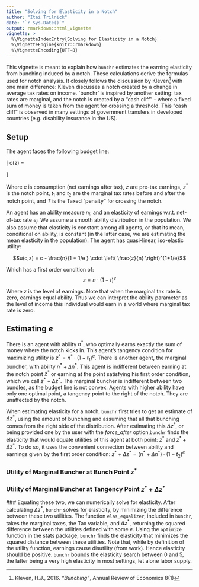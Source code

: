 ```yaml
---
title: "Solving for Elasticity in a Notch"
author: "Itai Trilnick"
date: "`r Sys.Date()`"
output: rmarkdown::html_vignette
vignette: >
  %\VignetteIndexEntry{Solving for Elasticity in a Notch}
  %\VignetteEngine{knitr::rmarkdown}
  %\VignetteEncoding{UTF-8}
---
```

  This vignette is meant to explain how `bunchr` estimates the earning elasticity
from bunching induced by a notch. These calculations derive the formulas used for
notch analysis. It closely follows the discussion by Kleven^[Kleven, H.J., 2016.
  _"Bunching"_, Annual Review of Economics 8(1)] with one main difference: Kleven
discusses a notch created by a change in average tax rates on income. `bunchr’
is inspired by another setting: tax rates are marginal, and the notch is created
by a “cash cliff” - where a fixed sum of money is taken from the agent for crossing
a threshold. This “cash cliff” is observed in many settings of government transfers
in developed countries (e.g. disability insurance in the US).

## Setup
The agent faces the following budget line:

  \[ c(z) =
       \begin{cases}
     z \cdot (1-t_1) & \quad \text{if} \quad z \leq z^* \\
     z^* \cdot (1-t_1) + (z - z^*)\cdot (1-t_2) - T   & \quad \text{if} \quad z > z^*\\
     \end{cases}
     \]

Where $c$ is consumption (net earnings after tax), $z$ are pre-tax earnings,
$z^*$ is the notch point, $t_1$ and $t_2$ are the marginal tax rates before and
after the notch point, and $T$ is the Taxed "penalty" for crossing the notch.

An agent has an ability measure $n_i$, and an elasticity of earnings w.r.t.
net-of-tax rate $e_i$. We assume a smooth ability distribution in the population.
We also assume that elasticity is constant among all agents, or that its mean,
conditional on ability, is constant (in the latter case, we are estimating the
mean elasticity in the population). The agent has quasi-linear, iso-elastic utility:

  $$u(c,z) = c - \frac{n}{1 + 1/e } \cdot \left( \frac{z}{n} \right)^{1+1/e}$$

Which has a first order condition of:
  $$ z = n \cdot (1-t)^e$$

Where $z$ is the level of earnings. Note that when the marginal tax rate is zero,
earnings equal ability. Thus we can interpret the ability parameter as the level
of income this individual would earn in a world where marginal tax rate is zero.

## Estimating $e$
There is an agent with ability $n^*$, who optimally earns exactly the sum of money
where the notch kicks in. This agent's tangency condition for maximizing utility
is $z^* = n^* \cdot (1-t_1)^e$.
There is another agent, the marginal buncher, with ability
$n^* + \Delta n^*$. This agent is indifferent between earning at the notch point
$z^*$ or earning at the point satisfying his first order condition, which we call
$z^* + \Delta z^*$. The marginal buncher is indifferent between two bundles, as
the budget line is not convex. Agents with higher ability have only one optimal
point, a tangency point to the right of the notch. They are unaffected by the 
notch.

When estimating elasticity for a notch, `bunchr` first tries to get an estimate
of $\Delta z^*$, using the amount of bunching and assuming that all that bunching
comes from the right side of the distribution. After estimating this $\Delta z^*$,
or being provided one by the user with the _force\_after_ option,`bunchr` finds
the elasticity that would equate utilities of this agent at both point:
$z^*$ and $z^* + \Delta z^*$. To do so, it uses the convenient connection
between ability and earnings given by the first order condition:
$z^* + \Delta z^* = (n^* + \Delta n^*)\cdot (1-t_2)^e$

### Utility of Marginal Buncher at Bunch Point $z^*$
\begin{align*}
u(c,z^*) &= c - \frac{n^* + \Delta n^*}{1+1/e} \cdot \left( \frac{z^*}{n^* + \Delta n^*} \right)^{1+1/e}\\
&= c - \frac{1}{1+1/e} \cdot (n^* + \Delta n^*)^{-1/e} \cdot \left(z^* \right)^{1+1/e}\\
&= c - \frac{1}{1+1/e} \cdot \left(\frac{z^*+\Delta z^*}{(1-t_2)^e} \right)^{-1/e} \cdot \left(z^* \right)^{1+1/e}\\
&= c - \frac{1}{1+1/e} \cdot \frac{(1-t_2)}{(z^*+\Delta z^*)^{1/e}} \cdot \left(z^* \right)^{1+1/e}\\
&= z^* \cdot (1-t_1) - \frac{1}{1+1/e} \cdot \frac{(1-t_2)}{(z^*+\Delta z^*)^{1/e}} \cdot \left(z^* \right)^{1+1/e}
\end{align*}

### Utility of Marginal Buncher at Tangency Point $z^* + \Delta z^*$
\begin{align*}
u(c, z^* + \Delta z^*) &= c - T -  \frac{n^* + \Delta n^*}{1+1/e} \cdot \left( \frac{z^*+\Delta z^*}{n^* + \Delta n^*} \right)^{1+1/e}\\
&= c - T - \frac{1}{1+1/e} \cdot (n^* + \Delta n^*)^{-1/e} \cdot \left(z^* + \Delta z^* \right)^{1+1/e}\\
&= c - T - \frac{1}{1+1/e} \cdot \left(\frac{z^*+\Delta z^*}{(1-t_2)^e} \right)^{-1/e} \cdot \left(z^* + \Delta z^*\right)^{1+1/e}\\
&= c - T - \frac{1}{1+1/e} \cdot \frac{(1-t_2)}{(z^*+\Delta z^*)^{1/e}} \cdot \left(z^* + \Delta z^* \right)^{1+1/e}\\
&= c - T - \frac{1}{1+1/e} \cdot (1-t_2) \cdot \left(z^* + \Delta z^* \right)\\
&= z^* \cdot (1-t_1) + \Delta z^* \cdot (1-t_2) - T - \frac{1}{1+1/e} \cdot (1-t_2) \cdot \left(z^* + \Delta z^* \right)\\
\end{align*}

 ### Equating these two, we can numerically solve for elasticity.
After calculating $\Delta z^*$, `bunchr` solves for elasticity, by minimizing
the difference between these two utilities. The function `elas_equalizer`, included
in `bunchr`, takes the marginal taxes, the Tax variable, and $\Delta z^*$, returning
the squared difference between the utilities defined with some $e$. Using the
`optimize` function in the stats package, `bunchr` finds the elasticity that
minimizes the squared distance between these utilities. Note that, while by definition
of the utility function, earnings cause disutility (from work). Hence elasticity should
be positive. `bunchr` bounds the elasticity search between 0 and 5, the latter being
a very high elasticity in most settings, let alone labor supply.
